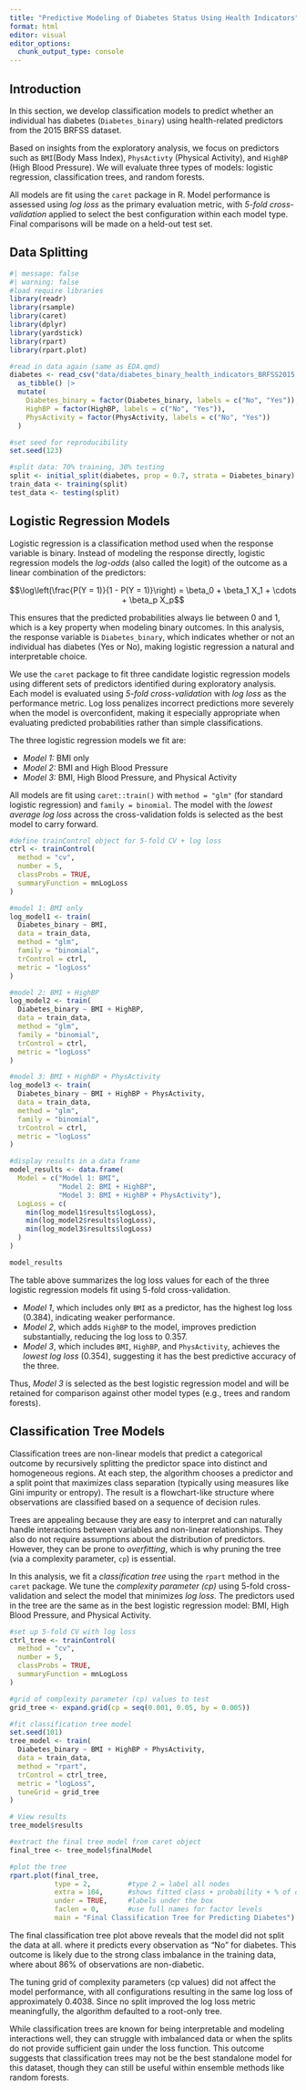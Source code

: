 ```yaml
---
title: "Predictive Modeling of Diabetes Status Using Health Indicators"
format: html
editor: visual
editor_options: 
  chunk_output_type: console
---
```


## Introduction

In this section, we develop classification models to predict whether an individual has diabetes (`Diabetes_binary`) using health-related predictors from the 2015 BRFSS dataset.

Based on insights from the exploratory analysis, we focus on predictors such as `BMI`(Body Mass Index), `PhysActivty` (Physical Activity), and `HighBP` (High Blood Pressure). We will evaluate three types of models: logistic regression, classification trees, and random forests.

All models are fit using the `caret` package in R. Model performance is assessed using *log loss* as the primary evaluation metric, with *5-fold cross-validation* applied to select the best configuration within each model type. Final comparisons will be made on a held-out test set.

## Data Splitting

```r
#| message: false
#| warning: false
#load require libraries 
library(readr)
library(rsample)
library(caret)
library(dplyr)
library(yardstick)
library(rpart)
library(rpart.plot)

#read in data again (same as EDA.qmd)
diabetes <- read_csv("data/diabetes_binary_health_indicators_BRFSS2015.csv") |>
  as_tibble() |>
  mutate(
    Diabetes_binary = factor(Diabetes_binary, labels = c("No", "Yes")),
    HighBP = factor(HighBP, labels = c("No", "Yes")),
    PhysActivity = factor(PhysActivity, labels = c("No", "Yes"))
  )

#set seed for reproducibility
set.seed(123)

#split data: 70% training, 30% testing
split <- initial_split(diabetes, prop = 0.7, strata = Diabetes_binary)
train_data <- training(split)
test_data <- testing(split)
```

## Logistic Regression Models

Logistic regression is a classification method used when the response variable is binary. Instead of modeling the response directly, logistic regression models the *log-odds* (also called the logit) of the outcome as a linear combination of the predictors:

$$\log\left(\frac{P(Y = 1)}{1 - P(Y = 1)}\right) = \beta_0 + \beta_1 X_1 + \cdots + \beta_p X_p$$

This ensures that the predicted probabilities always lie between 0 and 1, which is a key property when modeling binary outcomes. In this analysis, the response variable is `Diabetes_binary`, which indicates whether or not an individual has diabetes (Yes or No), making logistic regression a natural and interpretable choice.

We use the `caret` package to fit three candidate logistic regression models using different sets of predictors identified during exploratory analysis. Each model is evaluated using *5-fold cross-validation* with *log loss* as the performance metric. Log loss penalizes incorrect predictions more severely when the model is overconfident, making it especially appropriate when evaluating predicted probabilities rather than simple classifications.

The three logistic regression models we fit are:

- *Model 1:* BMI only  
- *Model 2:* BMI and High Blood Pressure  
- *Model 3:* BMI, High Blood Pressure, and Physical Activity  

All models are fit using `caret::train()` with `method = "glm"` (for standard logistic regression) and `family = binomial`. The model with the *lowest average log loss* across the cross-validation folds is selected as the best model to carry forward.


```r
#define trainControl object for 5-fold CV + log loss
ctrl <- trainControl(
  method = "cv",
  number = 5,
  classProbs = TRUE,
  summaryFunction = mnLogLoss
)
```

```r
#model 1: BMI only
log_model1 <- train(
  Diabetes_binary ~ BMI,
  data = train_data,
  method = "glm",
  family = "binomial",
  trControl = ctrl,
  metric = "logLoss"
)

#model 2: BMI + HighBP
log_model2 <- train(
  Diabetes_binary ~ BMI + HighBP,
  data = train_data,
  method = "glm",
  family = "binomial",
  trControl = ctrl,
  metric = "logLoss"
)

#model 3: BMI + HighBP + PhysActivity
log_model3 <- train(
  Diabetes_binary ~ BMI + HighBP + PhysActivity,
  data = train_data,
  method = "glm",
  family = "binomial",
  trControl = ctrl,
  metric = "logLoss"
)
```

```r
#display results in a data frame
model_results <- data.frame(
  Model = c("Model 1: BMI",
            "Model 2: BMI + HighBP",
            "Model 3: BMI + HighBP + PhysActivity"),
  LogLoss = c(
    min(log_model1$results$logLoss),
    min(log_model2$results$logLoss),
    min(log_model3$results$logLoss)
  )
)

model_results
```

The table above summarizes the log loss values for each of the three logistic regression models fit using 5-fold cross-validation.

- *Model 1*, which includes only `BMI` as a predictor, has the highest log loss (0.384), indicating weaker performance.
- *Model 2*, which adds `HighBP` to the model, improves prediction substantially, reducing the log loss to 0.357.
- *Model 3*, which includes `BMI`, `HighBP`, and `PhysActivity`, achieves the *lowest log loss* (0.354), suggesting it has the best predictive accuracy of the three.

Thus, *Model 3* is selected as the best logistic regression model and will be retained for comparison against other model types (e.g., trees and random forests).

## Classification Tree Models

Classification trees are non-linear models that predict a categorical outcome by recursively splitting the predictor space into distinct and homogeneous regions. At each step, the algorithm chooses a predictor and a split point that maximizes class separation (typically using measures like Gini impurity or entropy). The result is a flowchart-like structure where observations are classified based on a sequence of decision rules.

Trees are appealing because they are easy to interpret and can naturally handle interactions between variables and non-linear relationships. They also do not require assumptions about the distribution of predictors. However, they can be prone to *overfitting*, which is why pruning the tree (via a complexity parameter, `cp`) is essential.

In this analysis, we fit a *classification tree* using the `rpart` method in the `caret` package. We tune the *complexity parameter (cp)* using 5-fold cross-validation and select the model that minimizes *log loss*. The predictors used in the tree are the same as in the best logistic regression model: BMI, High Blood Pressure, and Physical Activity.

```r
#set up 5-fold CV with log loss
ctrl_tree <- trainControl(
  method = "cv",
  number = 5,
  classProbs = TRUE,
  summaryFunction = mnLogLoss
)

#grid of complexity parameter (cp) values to test
grid_tree <- expand.grid(cp = seq(0.001, 0.05, by = 0.005))

#fit classification tree model
set.seed(101)
tree_model <- train(
  Diabetes_binary ~ BMI + HighBP + PhysActivity,
  data = train_data,
  method = "rpart",
  trControl = ctrl_tree,
  metric = "logLoss",
  tuneGrid = grid_tree
)

# View results
tree_model$results
```

```r
#extract the final tree model from caret object
final_tree <- tree_model$finalModel

#plot the tree
rpart.plot(final_tree,
           type = 2,         #type 2 = label all nodes
           extra = 104,      #shows fitted class + probability + % of obs
           under = TRUE,     #labels under the box
           faclen = 0,       #use full names for factor levels
           main = "Final Classification Tree for Predicting Diabetes")
```

The final classification tree plot above reveals that the model did not split the data at all. where it predicts every observation as "No" for diabetes. This outcome is likely due to the strong class imbalance in the training data, where about 86% of observations are non-diabetic.

The tuning grid of complexity parameters (cp values) did not affect the model performance, with all configurations resulting in the same log loss of approximately 0.4038. Since no split improved the log loss metric meaningfully, the algorithm defaulted to a root-only tree.

While classification trees are known for being interpretable and modeling interactions well, they can struggle with imbalanced data or when the splits do not provide sufficient gain under the loss function. This outcome suggests that classification trees may not be the best standalone model for this dataset, though they can still be useful within ensemble methods like random forests.
















